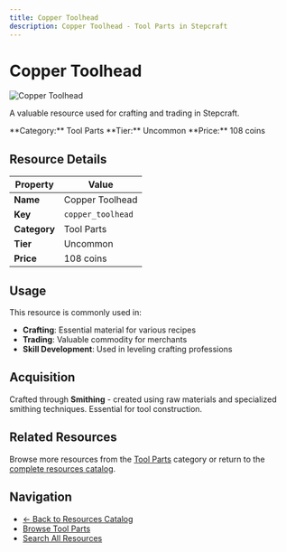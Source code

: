 ```yaml
---
title: Copper Toolhead
description: Copper Toolhead - Tool Parts in Stepcraft
---
```


# Copper Toolhead

<div className="flex items-start gap-6 mb-8">
  <div className="flex-shrink-0">
    <img src="/assets/resources/smithing/copper_toolhead.png" alt="Copper Toolhead" className="w-24 h-24 border rounded-lg" />
  </div>
  <div className="flex-1">
    <div className="space-y-2">
      <p className="text-lg text-muted-foreground">A valuable resource used for crafting and trading in Stepcraft.</p>
      <div className="flex flex-wrap gap-4 text-sm">
        <span className="px-2 py-1 bg-blue-100 dark:bg-blue-900 rounded-md">
          **Category:** Tool Parts
        </span>
        <span className="px-2 py-1 bg-green-100 dark:bg-green-900 rounded-md">
          **Tier:** Uncommon
        </span>
        <span className="px-2 py-1 bg-green-100 dark:bg-green-900 rounded-md">
          **Price:** 108 coins
        </span>
      </div>
    </div>
  </div>
</div>

## Resource Details

| Property | Value |
|----------|-------|
| **Name** | Copper Toolhead |
| **Key** | `copper_toolhead` |
| **Category** | Tool Parts |
| **Tier** | Uncommon |
| **Price** | 108 coins |


## Usage

This resource is commonly used in:

- **Crafting**: Essential material for various recipes
- **Trading**: Valuable commodity for merchants
- **Skill Development**: Used in leveling crafting professions


## Acquisition

Crafted through **Smithing** - created using raw materials and specialized smithing techniques. Essential for tool construction.

## Related Resources

Browse more resources from the [Tool Parts](/docs/resources#tool-parts) category or return to the [complete resources catalog](/docs/resources).

## Navigation

- [← Back to Resources Catalog](/docs/resources)
- [Browse Tool Parts](/docs/resources#tool-parts)
- [Search All Resources](/search)
